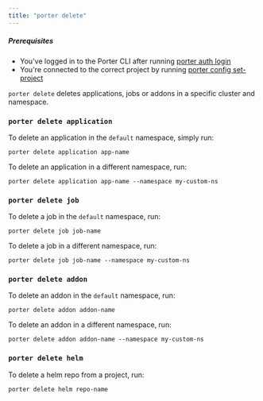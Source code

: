 ```yaml
---
title: "porter delete"
---
```


##### Prerequisites

* You've logged in to the Porter CLI after running [porter auth login](/cli/command-reference/porter-auth)
* You're connected to the correct project by running [porter config set-project](/cli/command-reference/porter-config)

  
`porter delete` deletes applications, jobs or addons in a specific cluster and namespace.

### `porter delete application`[](#porter-delete-application "Direct link to heading")

To delete an application in the `default` namespace, simply run:

```
porter delete application app-name

```

To delete an application in a different namespace, run:

```
porter delete application app-name --namespace my-custom-ns

```

### `porter delete job`[](#porter-delete-job "Direct link to heading")

To delete a job in the `default` namespace, run:

```
porter delete job job-name

```

To delete a job in a different namespace, run:

```
porter delete job job-name --namespace my-custom-ns

```

### `porter delete addon`[](#porter-delete-addon "Direct link to heading")

To delete an addon in the `default` namespace, run:

```
porter delete addon addon-name

```

To delete an addon in a different namespace, run:

```
porter delete addon addon-name --namespace my-custom-ns

```

### `porter delete helm`[](#porter-delete-helm "Direct link to heading")

To delete a helm repo from a project, run:

```
porter delete helm repo-name

```